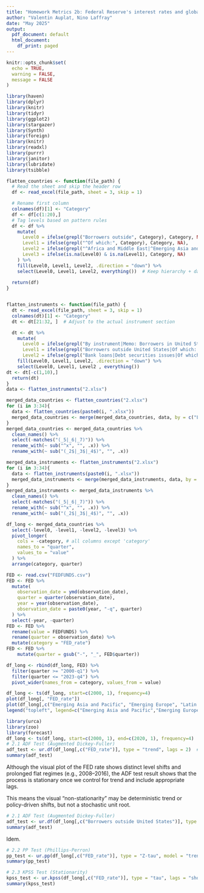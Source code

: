 ```yaml
---
title: "Homework Metrics 2b: Federal Reserve's interest rates and global outstanding credit. A univariate and multivariates analysis"
author: "Valentin Auplat, Nino Laffray"
date: "May 2025"
output:
  pdf_document: default
  html_document:
    df_print: paged
---
```

```r
knitr::opts_chunk$set(
  echo = TRUE,
  warning = FALSE,
  message = FALSE
)
```

```r
library(haven)
library(dplyr)
library(knitr)
library(tidyr)
library(ggplot2)
library(stargazer)
library(Synth)
library(foreign)
library(knitr)
library(readxl)
library(purrr)
library(janitor)
library(lubridate)
library(tsibble)
```

```r
flatten_countries <- function(file_path) {
  # Read the sheet and skip the header row
  df <- read_excel(file_path, sheet = 3, skip = 1)

  # Rename first column
  colnames(df)[1] <- "Category"
  df <- df[c(1:20),]
  # Tag levels based on pattern rules
  df <- df %>%
    mutate(
      Level0 = ifelse(grepl("Borrowers outside", Category), Category, NA),
      Level1 = ifelse(grepl("^Of which:", Category), Category, NA),
      Level2 = ifelse(grepl("^Africa and Middle East|^Emerging Asia and Pacific|^Emerging Europe|^Latin America", Category), Category, NA),
      Level3 = ifelse(is.na(Level0) & is.na(Level1), Category, NA)
    ) %>%
    fill(Level0, Level1, Level2, .direction = "down") %>%
    select(Level0, Level1, Level2, everything())  # Keep hierarchy + data
  
  return(df)
}


flatten_instruments <- function(file_path) {
  dt <- read_excel(file_path, sheet = 3, skip = 1)
  colnames(dt)[1] <- "Category"
  dt <- dt[21:32, ]  # Adjust to the actual instrument section

  dt <- dt %>%
    mutate(
      Level0 = ifelse(grepl("By instrument|Memo: Borrowers in United States", Category), Category, NA),
      Level1 = ifelse(grepl("Borrowers outside United States|Of which: emerging market and developing economies|Non-financial borrowers", Category), Category, NA),
      Level2 = ifelse(grepl("Bank loans|Debt securities issues|Of which: government|Of which: emerging market and developing economies", Category), Category, NA)) %>%
    fill(Level0, Level1, Level2, .direction = "down") %>%
    select(Level0, Level1, Level2 , everything())
dt <- dt[-c(1,10),]
  return(dt)
}
data <- flatten_instruments("2.xlsx")
```

```r
merged_data_countries <- flatten_countries("2.xlsx")
for (i in 3:34){
  data <- flatten_countries(paste0(i, ".xlsx"))
  merged_data_countries <- merge(merged_data_countries, data, by = c("Level0", "Level1", "Level2", "Level3", "Category"))
}
merged_data_countries <- merged_data_countries %>% 
  clean_names() %>%
  select(-matches("(_5|_6|_7)")) %>%
  rename_with(~ sub("^x", "", .x)) %>%
  rename_with(~ sub("(_2$|_3$|_4$)", "", .x))

merged_data_instruments <- flatten_instruments("2.xlsx")
for (i in 3:34){
  data <- flatten_instruments(paste0(i, ".xlsx"))
  merged_data_instruments <- merge(merged_data_instruments, data, by =  c("Level0", "Level1", "Level2", "Category"), all.x = TRUE)
}
merged_data_instruments <- merged_data_instruments %>% 
  clean_names() %>%
  select(-matches("(_5|_6|_7)")) %>%
  rename_with(~ sub("^x", "", .x)) %>%
  rename_with(~ sub("(_2$|_3$|_4$)", "", .x))

df_long <- merged_data_countries %>%
  select(-level0, -level1, -level2, -level3) %>%
  pivot_longer(
    cols = -category, # all columns except 'category'
    names_to = "quarter",
    values_to = "value"
  ) %>%
  arrange(category, quarter)

FED <- read.csv("FEDFUNDS.csv")
FED <- FED %>%
  mutate(
    observation_date = ymd(observation_date),
    quarter = quarter(observation_date),
    year = year(observation_date),
    observation_date = paste0(year, "-q", quarter)
  ) %>%
  select(-year, -quarter)
FED <- FED %>%
  rename(value = FEDFUNDS) %>%
  rename(quarter = observation_date) %>%
  mutate(category = "FED_rate")
FED <- FED %>%
    mutate(quarter = gsub("-", "_", FED$quarter))

df_long <- rbind(df_long, FED) %>%
  filter(quarter >= "2000-q1") %>%
  filter(quarter <= "2023-q4") %>%
  pivot_wider(names_from = category, values_from = value)
```

```r
df_long <- ts(df_long, start=c(2000, 1), frequency=4)
plot(df_long[, "FED_rate"])
plot(df_long[,c("Emerging Asia and Pacific", "Emerging Europe", "Latin America")], plot.type="s", col=c("red","green", "blue"))
legend("topleft", legend=c("Emerging Asia and Pacific","Emerging Europe", "Latin America") ,col=c("red","green", "blue"), lty=1, bty="n") # add legend
```
```r
library(urca)
library(zoo)
library(forecast)
df_long <- ts(df_long, start=c(2000, 1), end=c(2020, 1), frequency=4)
# 2.1 ADF Test (Augmented Dickey-Fuller)
adf_test <- ur.df(df_long[,c("FED_rate")], type = "trend", lags = 2)  # Try "drift" or "none" too
summary(adf_test)
```
Although the visual plot of the FED rate shows distinct level shifts and prolonged flat regimes (e.g., 2008–2016), the ADF test result shows that the process is stationary once we control for trend and include appropriate lags.

This means the visual "non-stationarity" may be deterministic trend or policy-driven shifts, but not a stochastic unit root.


```r
# 2.1 ADF Test (Augmented Dickey-Fuller)
adf_test <- ur.df(df_long[,c("Borrowers outside United States")], type = "trend", lags = 4)  # Try "drift" or "none" too
summary(adf_test)
```
Idem.


```r
# 2.2 PP Test (Phillips-Perron)
pp_test <- ur.pp(df_long[,c("FED_rate")], type = "Z-tau", model = "trend", lags = "short")
summary(pp_test)

# 2.3 KPSS Test (Stationarity)
kpss_test <- ur.kpss(df_long[,c("FED_rate")], type = "tau", lags = "short")
summary(kpss_test)
```